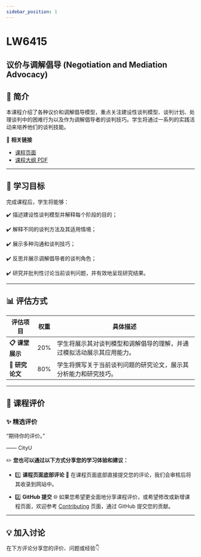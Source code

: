 ```yaml
---
sidebar_position: 1
---
```


# LW6415
## 议价与调解倡导 (Negotiation and Mediation Advocacy)

## **📘 简介**
本课程介绍了各种议价和调解倡导模型，重点关注建设性谈判模型、谈判计划、处理谈判中的困难行为以及作为调解倡导者的谈判技巧。学生将通过一系列的实践活动来培养他们的谈判技能。

🔗 **相关链接**
- [课程页面](https://www.cityu.edu.hk/catalogue/pg/202425/course/LW6415.htm)
- [课程大纲 PDF](https://www.cityu.edu.hk/catalogue/pg/202425/course/LW6415.pdf)

---

## **🎯 学习目标**

完成课程后，学生将能够：

✔️ 描述建设性谈判模型并解释每个阶段的目的；

✔️ 解释不同的谈判方法及其适用情境；

✔️ 展示多种沟通和谈判技巧；

✔️ 反思并展示调解倡导者的谈判角色；

✔️ 研究并批判性讨论当前谈判问题，并有效地呈现研究结果。

---

## **📊 评估方式**

| **评估项目**          | **权重** | **具体描述**                                                                                       |
|----------------------|---------|---------------------------------------------------------------------------------------------------|
| **📋 课堂展示**       | 20%     | 学生将展示其对谈判模型和调解倡导的理解，并通过模拟活动展示其应用能力。                           |
| **📂 研究论文**       | 80%     | 学生将撰写关于当前谈判问题的研究论文，展示其分析能力和研究技巧。                               |

---

## **💬 课程评价**

### ✨ **精选评价**
<div className={commentStyles.commentBox}>
    <p className={commentStyles.commentText}>
        “期待你的评价。”
    </p>
    <p className={commentStyles.commentAuthor}>—— CityU</p>
</div>

✏️ **您也可以通过以下方式分享您的学习体验和建议：**

- 1️⃣ **课程页面底部评论**
💬 在课程页面底部直接提交您的评论，我们会审核后将其收录到网站中。

- 2️⃣ **GitHub 提交**
🌐 如果您希望更全面地分享课程评价，或希望修改或新增课程页面，欢迎参考 [Contributing](https://penjc.github.io/CityU/contributing) 页面，通过 GitHub 提交您的贡献。

---

## **💡 加入讨论**

在下方评论分享您的评价、问题或经验👇
<Utterances />